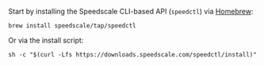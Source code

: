 Start by installing the Speedscale CLI-based API (`speedctl`) via [Homebrew](https://brew.sh):

```
brew install speedscale/tap/speedctl
```

Or via the install script:

```
sh -c "$(curl -Lfs https://downloads.speedscale.com/speedctl/install)"
```

